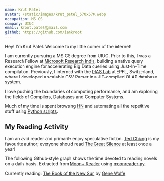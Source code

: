 ```yaml
---
name: Krut Patel
avatar: /static/images/krut_patel_570x570.webp
occupation: MS CS
company: UIUC
email: kroot.patel@gmail.com
github: https://github.com/iamkroot
---
```


Hey! I'm Krut Patel. Welcome to my little corner of the internet!

I am currently pursuing a MS CS degree from UIUC. Prior to this, I was a Research Fellow at [Microsoft Research India](https://www.microsoft.com/en-us/research/lab/microsoft-research-india/), building a native query execution engine for accelerating Big Data queries using Just-In-Time compilation. Previously, I interned with the [DIAS Lab](https://www.epfl.ch/labs/dias/) at EPFL, Switzerland, where I developed a scalable CSV Parser in a JIT-compiled OLAP database system.

I love pushing the boundaries of computing performance, and am exploring the fields of Compilers, Databases and Computer Systems.

Much of my time is spent browsing [HN](https://news.ycombinator.com/) and automating all the repetitive stuff using [Python scripts](https://github.com/iamkroot/misc-scripts/).

## My Reading Activity

I am an avid reader and primarily enjoy speculative fiction. [Ted Chiang](https://en.wikipedia.org/wiki/Ted_Chiang) is my favourite author; everyone should read [The Great Silence](https://nautil.us/the-great-silence-237510/) at least once a year!

The following Github-style graph shows the time devoted to reading novels on a daily basis. Extracted from [Moon+ Reader](https://play.google.com/store/apps/details?id=com.flyersoft.moonreader) using [moonreader-py](https://github.com/iamkroot/moonreader-py).

<ReadingActivity />

Currently reading: [The Book of the New Sun](https://en.wikipedia.org/wiki/The_Book_of_the_New_Sun) by [Gene Wolfe](https://en.wikipedia.org/wiki/Gene_Wolfe)
